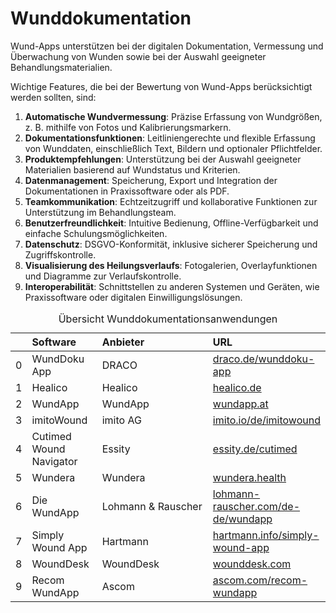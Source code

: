 # Wunddokumentation

Wund-Apps unterstützen bei der digitalen Dokumentation, Vermessung und Überwachung von Wunden sowie bei der Auswahl geeigneter Behandlungsmaterialien.

Wichtige Features, die bei der Bewertung von Wund-Apps berücksichtigt werden sollten, sind:  

1. **Automatische Wundvermessung**: Präzise Erfassung von Wundgrößen, z. B. mithilfe von Fotos und Kalibrierungsmarkern.  
2. **Dokumentationsfunktionen**: Leitliniengerechte und flexible Erfassung von Wunddaten, einschließlich Text, Bildern und optionaler Pflichtfelder.  
3. **Produktempfehlungen**: Unterstützung bei der Auswahl geeigneter Materialien basierend auf Wundstatus und Kriterien.  
4. **Datenmanagement**: Speicherung, Export und Integration der Dokumentationen in Praxissoftware oder als PDF.  
5. **Teamkommunikation**: Echtzeitzugriff und kollaborative Funktionen zur Unterstützung im Behandlungsteam.  
6. **Benutzerfreundlichkeit**: Intuitive Bedienung, Offline-Verfügbarkeit und einfache Schulungsmöglichkeiten.  
7. **Datenschutz**: DSGVO-Konformität, inklusive sicherer Speicherung und Zugriffskontrolle.  
8. **Visualisierung des Heilungsverlaufs**: Fotogalerien, Overlayfunktionen und Diagramme zur Verlaufskontrolle.  
9. **Interoperabilität**: Schnittstellen zu anderen Systemen und Geräten, wie Praxissoftware oder digitalen Einwilligungslösungen.  

|    | Software         | Anbieter                          | URL                |
|---:|:-----------------|:----------------------------------|:-------------------|
|  0 | WundDoku App     | DRACO                             | [draco.de/wunddoku-app](https://www.draco.de/wunddoku-app/) |
|  1 | Healico          | Healico                           | [healico.de](https://www.healico.de/) |
|  2 | WundApp          | WundApp                           | [wundapp.at](https://wundapp.at/) |
|  3 | imitoWound       | imito AG                          | [imito.io/de/imitowound](https://imito.io/de/imitowound) |
|  4 | Cutimed Wound Navigator | Essity | [essity.de/cutimed](https://medical.essity.de/therapieloesungen/cutimed/cutimed-wound-navigator-app.html) |
|  5 | Wundera          | Wundera                           | [wundera.health](https://www.wundera.health/) |
|  6 | Die WundApp      | Lohmann & Rauscher                | [lohmann-rauscher.com/de-de/wundapp](https://www.lohmann-rauscher.com/de-de/service/lr-apps/die-wundapp/) |
|  7 | Simply Wound App | Hartmann                          | [hartmann.info/simply-wound-app](https://www.hartmann.info/de-de/kundenloesungen/digitale-loesungen/simply-wound-app) |
|  8 | WoundDesk        | WoundDesk                         | [wounddesk.com](https://wounddesk.com/) |
|  9 | Recom WundApp    | Ascom                             | [ascom.com/recom-wundapp](https://www.ascom.com/de/uber-uns/vorteile-von-ascom/ecosystem-myco--friends/myco--friends-app-partner/recom-wundapp/) |

: Übersicht Wunddokumentationsanwendungen
